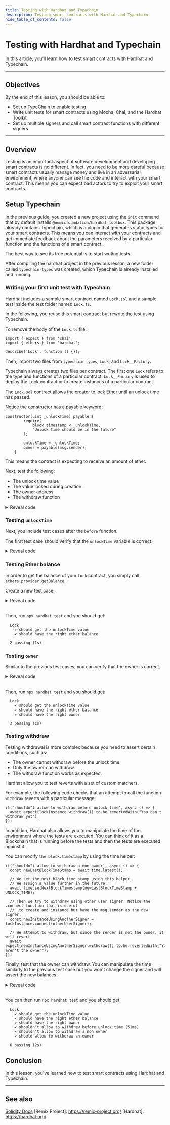 ```yaml
---
title: Testing with Hardhat and Typechain
description: Testing smart contracts with Hardhat and Typechain.
hide_table_of_contents: false
---
```


# Testing with Hardhat and Typechain

In this article, you'll learn how to test smart contracts with Hardhat and Typechain.

---

## Objectives

By the end of this lesson, you should be able to:

- Set up TypeChain to enable testing
- Write unit tests for smart contracts using Mocha, Chai, and the Hardhat Toolkit
- Set up multiple signers and call smart contract functions with different signers

---

## Overview

Testing is an important aspect of software development and developing smart contracts is no different. In fact, you need to be more careful because
smart contracts usually manage money and live in an adversarial environment, where anyone can see the code and interact with your smart contract. This means you can expect bad actors to try to exploit your smart contracts.

## Setup Typechain

In the previous guide, you created a new project using the `init` command that by default installs `@nomicfoundation/hardhat-toolbox`. This package already contains Typechain, which is a plugin that generates static types for your smart contracts. This means you can interact with your contracts and get immediate feedback about the parameters received by a particular function and the functions of a smart contract.

The best way to see its true potential is to start writing tests.

After compiling the hardhat project in the previous lesson, a new folder called `typechain-types` was created, which Typechain is already installed and running.

### Writing your first unit test with Typechain

Hardhat includes a sample smart contract named `Lock.sol` and a sample test inside the test folder named `Lock.ts`.

In the following, you reuse this smart contract but rewrite the test using Typechain.

To remove the body of the `Lock.ts` file:

```tsx
import { expect } from 'chai';
import { ethers } from 'hardhat';

describe('Lock', function () {});
```

Then, import two files from `typechain-types`, `Lock`, and `Lock__Factory`.

Typechain always creates two files per contract. The first one `Lock` refers to the type and functions of a particular contract. `Lock__Factory` is used to deploy the Lock contract or to create instances of a particular contract.

The `Lock.sol` contract allows the creator to lock Ether until an unlock time has passed.

Notice the constructor has a payable keyword:

```tsx
constructor(uint _unlockTime) payable {
        require(
            block.timestamp < _unlockTime,
            "Unlock time should be in the future"
        );

        unlockTime = _unlockTime;
        owner = payable(msg.sender);
    }
```

This means the contract is expecting to receive an amount of ether.

Next, test the following:

- The unlock time value
- The value locked during creation
- The owner address
- The withdraw function

<details>

<summary>Reveal code</summary>

Start with the value locked, however you must set up a `before` function, which will run before each test case.

Then, include some new imports and variables:

```tsx
import { expect } from 'chai';
import { ethers } from 'hardhat';

// A helper utility to get the timestamp.
import { time } from '@nomicfoundation/hardhat-network-helpers';

// We import this type to have our signers typed.
import { SignerWithAddress } from '@nomicfoundation/hardhat-ethers/signers';

// Types from typechain
import { Lock__factory, Lock } from '../typechain-types';

describe('Lock', function () {
  // This represents the time in the future we expect to release the funds locked.
  const UNLOCK_TIME = 10000;

  // The amount of ether we plan to lock.
  const VALUE_LOCKED = ethers.parseEther('0.01');

  // This variable will store the last block timestamp.
  let lastBlockTimeStamp: number;

  // Typechain allow us to type an instance of the Lock contract.
  let lockInstance: Lock;

  // This is the Signer of the owner.
  let ownerSigner: SignerWithAddress;

  // A non owner signed is useful to test non owner transactions.
  let otherUserSigner: SignerWithAddress;

  before(async () => {
    // We get the latest block.timestamp using the latest function of time.
    lastBlockTimeStamp = await time.latest();

    // Hardhat provide us with some sample signers that simulate Ethereum accounts.
    const signers = await ethers.getSigners();

    // We simply assign the first signer to ownerSigner
    ownerSigner = signers[0];

    // We assign the second signer to otherUserSigner
    otherUserSigner = signers[1];

    // We estimate unlockTime to be the last time stamp plus UNLOCK_TIME
    const unlockTime = lastBlockTimeStamp + UNLOCK_TIME;

    // Notice how we use the Lock__factory and pass a signer. Then we deploy by passing the unlockTime and the amount of ether we will lock.
    lockInstance = await new Lock__factory(ownerSigner).deploy(unlockTime, {
      value: VALUE_LOCKED,
    });
  });
});
```

</details>

### Testing `unlockTime`

Next, you include test cases after the `before` function.

The first test case should verify that the `unlockTime` variable is correct.

<details>

<summary>Reveal code</summary>

```tsx
it('should get the unlockTime value', async () => {
  // we get the value from the contract
  const unlockTime = await lockInstance.unlockTime();

  // We assert against the
  expect(unlockTime).to.equal(lastBlockTimeStamp + UNLOCK_TIME);
});
```

Notice how autocomplete appears after entering `lockInstance`:

![Auto complete](/images/learn/hardhat-testing/autocomplete-unlockTime.png)

You can simply run `npx hardhat test` and then get:

```
  Lock
    ✔ should get the unlockTime value

  1 passing (1s)
```

</details>

### Testing Ether balance

In order to get the balance of your `Lock` contract, you simply call `ethers.provider.getBalance`.

Create a new test case:

<details>

<summary>Reveal code</summary>

```tsx
it('should have the right ether balance', async () => {
  // Get the Lock contract address
  const lockInstanceAddress = await lockInstance.getAddress();

  // Get the balance using ethers.provider.getBalance
  const contractBalance = await ethers.provider.getBalance(lockInstanceAddress);

  // We assert the balance against the VALUE_LOCKED we initially sent
  expect(contractBalance).to.equal(VALUE_LOCKED);
});
```

</details>
<br/>

Then, run `npx hardhat test` and you should get:

```
  Lock
    ✔ should get the unlockTime value
    ✔ should have the right ether balance

  2 passing (1s)
```

### Testing `owner`

Similar to the previous test cases, you can verify that the owner is correct.

<details>

<summary>Reveal code</summary>

```tsx
it('should have the right owner', async () => {
  // Notice ownerSigned has an address property
  expect(await lockInstance.owner()).to.equal(ownerSigner.address);
});
```

</details>
<br/>

Then, run `npx hardhat test` and you should get:

```
  Lock
    ✔ should get the unlockTime value
    ✔ should have the right ether balance
    ✔ should have the right owner

  3 passing (1s)
```

### Testing withdraw

Testing withdrawal is more complex because you need to assert certain conditions, such as:

- The owner cannot withdraw before the unlock time.
- Only the owner can withdraw.
- The withdraw function works as expected.

Hardhat allow you to test reverts with a set of custom matchers.

For example, the following code checks that an attempt to call the function `withdraw` reverts with a particular message:

```tsx
it('shouldn"t allow to withdraw before unlock time', async () => {
  await expect(lockInstance.withdraw()).to.be.revertedWith("You can't withdraw yet");
});
```

In addition, Hardhat also allows you to manipulate the time of the environment where the tests are executed. You can think of it as a Blockchain that is running before the tests and then the tests are executed against it.

You can modify `the block.timestamp` by using the time helper:

```tsx
it('shouldn"t allow to withdraw a non owner', async () => {
  const newLastBlockTimeStamp = await time.latest();

  // We set the next block time stamp using this helper.
  // We assign a value further in the future.
  await time.setNextBlockTimestamp(newLastBlockTimeStamp + UNLOCK_TIME);

  // Then we try to withdraw using other user signer. Notice the .connect function that is useful
  //  to create and instance but have the msg.sender as the new signer.
  const newInstanceUsingAnotherSigner = lockInstance.connect(otherUserSigner);

  // We attempt to withdraw, but since the sender is not the owner, it will revert.
  await expect(newInstanceUsingAnotherSigner.withdraw()).to.be.revertedWith("You aren't the owner");
});
```

Finally, test that the owner can withdraw. You can manipulate the time similarly to the previous test case but you won't change the signer and will assert the new balances.

<details>

<summary>Reveal code</summary>

```tsx
it('should allow to withdraw an owner', async () => {
  const balanceBefore = await ethers.provider.getBalance(await lockInstance.getAddress());

  // Its value will be the one we lock at deployment time.
  expect(balanceBefore).to.equal(VALUE_LOCKED);

  const newLastBlockTimeStamp = await time.latest();

  // We increase time
  await time.setNextBlockTimestamp(newLastBlockTimeStamp + UNLOCK_TIME);

  // Attempt to withdraw
  await lockInstance.withdraw();

  // Get new balance and assert that is 0
  const balanceAfter = await ethers.provider.getBalance(await lockInstance.getAddress());
  expect(balanceAfter).to.equal(0);
});
```

</details>

<br/>

You can then run `npx hardhat test` and you should get:

```
  Lock
    ✔ should get the unlockTime value
    ✔ should have the right ether balance
    ✔ should have the right owner
    ✔ shouldn"t allow to withdraw before unlock time (51ms)
    ✔ shouldn"t allow to withdraw a non owner
    ✔ should allow to withdraw an owner

  6 passing (2s)
```

## Conclusion

In this lesson, you've learned how to test smart contracts using Hardhat and Typechain.

---

## See also

[Solidity Docs](https://docs.soliditylang.org/en/v0.8.17/)
[Remix Project]: https://remix-project.org/
[Hardhat]: https://hardhat.org/


<PolicyBanner />